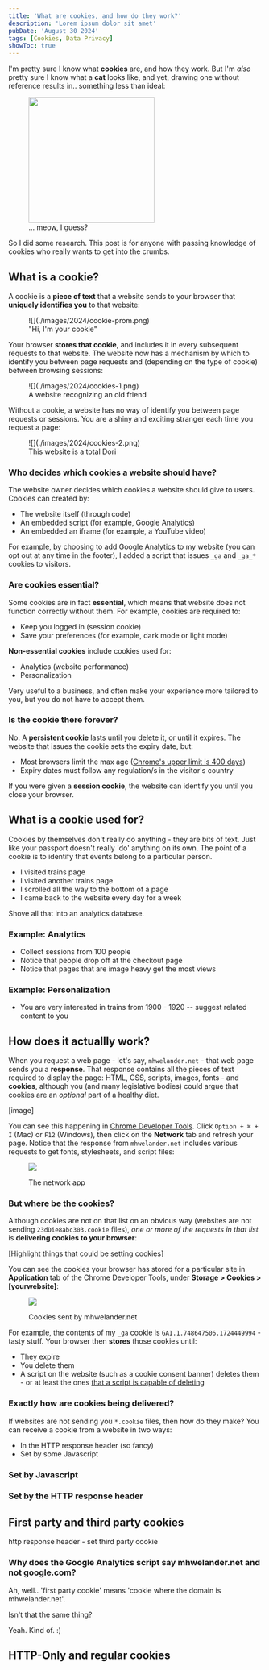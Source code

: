```yaml
---
title: 'What are cookies, and how do they work?'
description: 'Lorem ipsum dolor sit amet'
pubDate: 'August 30 2024'
tags: [Cookies, Data Privacy]
showToc: true
---
```


I'm pretty sure I know what **cookies** are, and how they work. But I'm _also_ pretty sure I know what a **cat** looks like, and yet, drawing one without reference results in.. something less than ideal:

<figure class="centerFig">

<img src="https://preview.redd.it/im-bored-and-wanna-draw-some-bad-cats-v0-0ftw4kjoot3c1.jpeg?width=832&format=pjpg&auto=webp&s=5349501f644bb26c0369270c97225a4d1bd0c796" width="250" />

<figCaption>... meow, I guess?</figCaption>
</figure>

So I did some research. This post is for anyone with passing knowledge of cookies who really wants to get into the crumbs.

<!-- toc -->

## What is a cookie?

A cookie is a **piece of text** that a website sends to your browser that **uniquely identifies you** to that website:

<figure class="centerFig">
![](./images/2024/cookie-prom.png)
<figCaption>"Hi, I'm your cookie"</figCaption>
</figure>

 Your browser **stores that cookie**, and includes it in every subsequent requests to that website. The website now has a mechanism by which to identify you between page requests and (depending on the type of cookie) between browsing sessions:

<figure class="centerFig">
![](./images/2024/cookies-1.png)
<figCaption>A website recognizing an old friend</figCaption>
</figure>

Without a cookie, a website has no way of identify you between page requests or sessions. You are a shiny and exciting stranger each time you request a page:

<figure class="centerFig">
![](./images/2024/cookies-2.png)
<figCaption>This website is a total Dori</figCaption>
</figure>

### Who decides which cookies a website should have?

The website owner decides which cookies a website should give to users.  Cookies can created by:

* The website itself (through code)
* An embedded script (for example, Google Analytics)
* An embedded an iframe (for example, a YouTube video)

For example, by choosing to add Google Analytics to my website (you can opt out at any time in the footer), I added a script that issues `_ga` and `_ga_*` cookies to visitors.

### Are cookies essential?

Some cookies are in fact **essential**, which means that website does not function correctly without them. For example, cookies are required to:

* Keep you logged in (session cookie)
* Save your preferences (for example, dark mode or light mode)

**Non-essential cookies** include cookies used for:

* Analytics (website performance)
* Personalization

Very useful to a business, and often make your experience more tailored to you, but you do not have to accept them.

### Is the cookie there forever?

No. A **persistent cookie** lasts until you delete it, or until it expires. The website that issues the cookie sets the expiry date, but:

* Most browsers limit the max age ([Chrome's upper limit is 400 days](https://developer.chrome.com/blog/cookie-max-age-expires))
* Expiry dates must follow any regulation/s in the visitor's country

If you were given a **session cookie**, the website can identify you until you close your browser.

## What is a cookie used for?

Cookies by themselves don't really do anything - they are bits of text. Just like your passport doesn't really 'do' anything on its own. The point of a cookie is to identify that events belong to a particular person.

* I visited trains page
* I visited another trains page
* I scrolled all the way to the bottom of a page
* I came back to the website every day for a week

Shove all that into an analytics database.

### Example: Analytics

* Collect sessions from 100 people 
* Notice that people drop off at the checkout page
* Notice that pages that are image heavy get the most views

### Example: Personalization

* You are very interested in trains from 1900 - 1920 -- suggest related content to you

## How does it actuallly work?

When you request a web page - let's say, `mhwelander.net` - that web page sends you a **response**. That response contains all the pieces of text required to display the page: HTML, CSS, scripts, images, fonts - and **cookies**, although you (and many legislative bodies) could argue that cookies are an _optional_ part of a healthy diet.

[image]

You can see this happening in [Chrome Developer Tools](https://developer.chrome.com/docs/devtools). Click `Option + ⌘ + I` (Mac) or `F12` (Windows), then click on the **Network** tab and refresh your page. Notice that the response from `mhwelander.net` includes various requests to get fonts, stylesheets, and script files:

<figure class="centerFig">

![](./images/2024/network-request.png)

<figCaption>The network app</figCaption>
</figure>

### But where be the cookies?

Although cookies are not on that list on an obvious way (websites are not sending `23dDie8abc303.cookie` files), _one or more of the requests in that list_ is **delivering cookies to your browser**:

[Highlight things that could be setting cookies]

 You can see the cookies your browser has stored for a particular site in **Application** tab of the Chrome Developer Tools, under **Storage > Cookies > [yourwebsite]**:

<figure class="centerFig">

![](./images/2024/application-cookies.png)

<figCaption>Cookies sent by mhwelander.net</figCaption>
</figure>

For example, the contents of my `_ga` cookie is `GA1.1.748647506.1724449994` - tasty stuff. Your browser then **stores** those cookies until:

* They expire
* You delete them
* A script on the website (such as a cookie consent banner) deletes them - or at least the ones [that a script is capable of deleting](#)

### Exactly how are cookies being delivered?

If websites are not sending you `*.cookie` files, then how do they make? You can receive a cookie from a website in two ways:

* In the HTTP response header (so fancy)
* Set by some Javascript

### Set by Javascript

### Set by the HTTP response header

## First party and third party cookies

http response header - set third party cookie

### Why does the Google Analytics script say mhwelander.net and not google.com?

Ah, well.. 'first party cookie' means 'cookie where the domain is mhwelander.net'. 

Isn't that the same thing?

Yeah. Kind of. :) 

## HTTP-Only and regular cookies
